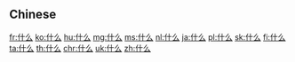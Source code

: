{{also|甚麼|甚麽|什麽|什麼}}
==Chinese==
{{zh-see|什麼}}

[[fr:什么]]
[[ko:什么]]
[[hu:什么]]
[[mg:什么]]
[[ms:什么]]
[[nl:什么]]
[[ja:什么]]
[[pl:什么]]
[[sk:什么]]
[[fi:什么]]
[[ta:什么]]
[[th:什么]]
[[chr:什么]]
[[uk:什么]]
[[zh:什么]]